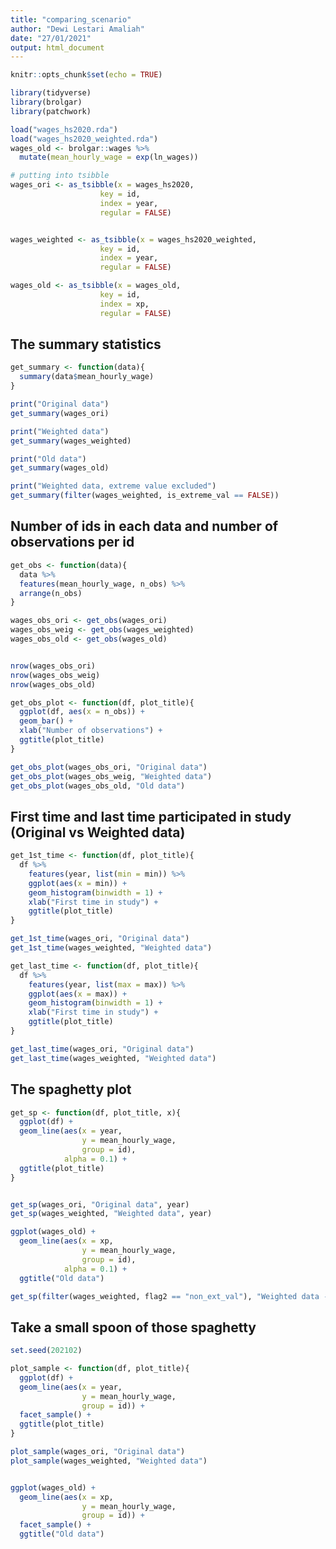 ```yaml
---
title: "comparing_scenario"
author: "Dewi Lestari Amaliah"
date: "27/01/2021"
output: html_document
---
```


```r
knitr::opts_chunk$set(echo = TRUE)

library(tidyverse)
library(brolgar)
library(patchwork)
```

```r
load("wages_hs2020.rda")
load("wages_hs2020_weighted.rda")
wages_old <- brolgar::wages %>%
  mutate(mean_hourly_wage = exp(ln_wages))
```


```r

# putting into tsibble
wages_ori <- as_tsibble(x = wages_hs2020,
                    key = id,
                    index = year,
                    regular = FALSE)


wages_weighted <- as_tsibble(x = wages_hs2020_weighted,
                    key = id,
                    index = year,
                    regular = FALSE)

wages_old <- as_tsibble(x = wages_old,
                    key = id,
                    index = xp,
                    regular = FALSE)
```


## The summary statistics

```r
get_summary <- function(data){
  summary(data$mean_hourly_wage)
}

print("Original data")
get_summary(wages_ori)

print("Weighted data")
get_summary(wages_weighted)

print("Old data")
get_summary(wages_old)

print("Weighted data, extreme value excluded")
get_summary(filter(wages_weighted, is_extreme_val == FALSE))
```


## Number of ids in each data and number of observations per id 

```r
get_obs <- function(data){
  data %>%
  features(mean_hourly_wage, n_obs) %>%
  arrange(n_obs)
}

wages_obs_ori <- get_obs(wages_ori)
wages_obs_weig <- get_obs(wages_weighted)
wages_obs_old <- get_obs(wages_old)


nrow(wages_obs_ori)
nrow(wages_obs_weig)
nrow(wages_obs_old)
```


```r

get_obs_plot <- function(df, plot_title){
  ggplot(df, aes(x = n_obs)) +
  geom_bar() +
  xlab("Number of observations") +
  ggtitle(plot_title)
}

get_obs_plot(wages_obs_ori, "Original data")
get_obs_plot(wages_obs_weig, "Weighted data")
get_obs_plot(wages_obs_old, "Old data")
```


## First time and last time participated in study (Original vs Weighted data)

```r
get_1st_time <- function(df, plot_title){
  df %>%
    features(year, list(min = min)) %>%
    ggplot(aes(x = min)) +
    geom_histogram(binwidth = 1) +
    xlab("First time in study") +
    ggtitle(plot_title)
}

get_1st_time(wages_ori, "Original data")
get_1st_time(wages_weighted, "Weighted data")
```

```r
get_last_time <- function(df, plot_title){
  df %>%
    features(year, list(max = max)) %>%
    ggplot(aes(x = max)) +
    geom_histogram(binwidth = 1) +
    xlab("First time in study") +
    ggtitle(plot_title)
}

get_last_time(wages_ori, "Original data")
get_last_time(wages_weighted, "Weighted data")
```


## The spaghetty plot 


```r

get_sp <- function(df, plot_title, x){
  ggplot(df) +
  geom_line(aes(x = year,
                y = mean_hourly_wage,
                group = id),
            alpha = 0.1) +
  ggtitle(plot_title)
}


get_sp(wages_ori, "Original data", year)
get_sp(wages_weighted, "Weighted data", year)

ggplot(wages_old) +
  geom_line(aes(x = xp,
                y = mean_hourly_wage,
                group = id),
            alpha = 0.1) +
  ggtitle("Old data")


```

```r
get_sp(filter(wages_weighted, flag2 == "non_ext_val"), "Weighted data - extreme value excluded")
```

## Take a small spoon of those spaghetty

```r

set.seed(202102)

plot_sample <- function(df, plot_title){
  ggplot(df) +
  geom_line(aes(x = year,
                y = mean_hourly_wage,
                group = id)) +
  facet_sample() +
  ggtitle(plot_title)
}

plot_sample(wages_ori, "Original data")
plot_sample(wages_weighted, "Weighted data")


ggplot(wages_old) +
  geom_line(aes(x = xp,
                y = mean_hourly_wage,
                group = id)) +
  facet_sample() +
  ggtitle("Old data")


```

